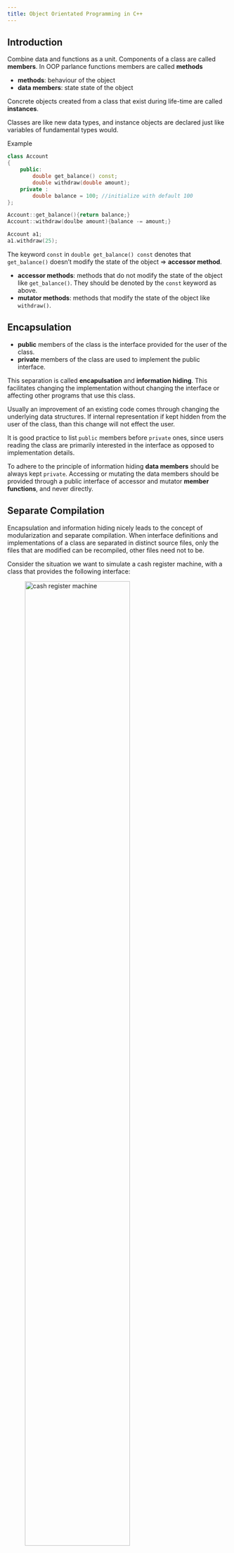 ```yaml
---
title: Object Orientated Programming in C++
---
```


## Introduction

Combine data and functions as a unit. Components of a class
are called **members**. In OOP parlance
functions members are called **methods**

* **methods**:  behaviour of the object
* **data members**:  state state of the object  

Concrete objects created from a class that exist during life-time
are called **instances**.

Classes are like new data types, and instance objects are declared
just like variables of fundamental types would. 


Example

```cpp
class Account
{
    public: 
        double get_balance() const;
        double withdraw(double amount);
    private :
        double balance = 100; //initialize with default 100
};

Account::get_balance(){return balance;}
Account::withdraw(doulbe amount){balance -= amount;}

Account a1;
a1.withdraw(25);
```

:::{.callout-note}
The keyword `const` in `double get_balance() const` denotes that `get_balance()`
doesn't modify the state of the object $\Rightarrow$ **accessor method**.
:::

* **accessor methods**: methods that do not modify the state of the object
  like `get_balance()`. They should be denoted by the `const` keyword as above.
* **mutator methods**: methods that modify the state of the object like
  `withdraw()`.

## Encapsulation

* **public** members of the class is the interface provided for the 
user of the class.
* **private** members of the class are used to implement the public interface.

This separation is called **encapulsation** and **information hiding**. 
This facilitates changing the implementation without changing the interface
or affecting other programs that use this class. 

Usually an improvement of an existing code comes through changing the 
underlying data structures. If internal representation if kept hidden
from the user of the class, than this change will not effect the user. 

:::{.callout-note}
It is good practice to list `public` members before 
`private` ones, since users reading the class are primarily
interested in the interface as opposed to implementation details.
:::


To adhere to the principle of information hiding **data members** should
be always kept `private`. Accessing or mutating the data members should
be provided through a public interface of accessor and mutator
**member functions**, and never directly. 


## Separate Compilation

Encapsulation and information hiding nicely leads to the concept of modularization
and separate compilation. When interface definitions and implementations of a
class are separated in distinct source files, only the files that are modified
can be recompiled, other files need not to be. 

Consider the situation we want to simulate a cash register machine, with a class
that provides the following interface:

![cash register machine](./imgs/cash-register.png){width="75%"}

We provide the interface for the class 'CashRegister'in a header file: 

```.cpp
#ifndef CASHR_H
#define CASHR_H

class CashRegister
{
    public:
        CashRegister();
        double get_total() const;
        int get_count() const;
        void clear();
        void add_item(double amount);
        void display() const;
    private:
        int item_count;
        double price_total;
};

#endif // !CASHR_h
```

Note the 

```cpp
#ifdef CASHR_H
#define CASHR_H

//... contents of the header file

#endif //CASHR_H
```

construct. This is called a **header guard**. It is possible that
in a project there are many files that use the `CashRegister` class. When multiple such
files are included in another file, the problem will arise that header definitions of `CashRegister`
are included multiple times. As multiple definitions are not legal, this would cause a compiler error. 
Header guard ensures this, and always should be used. 

The implementation of this interface definition is provided separately in a `.cpp` file:

```.cpp
#include "cash_register.hh"
#include <iostream>

CashRegister::CashRegister()
{
    item_count = 0;
    price_total = 0;
}
int CashRegister::get_count() const {return item_count;}
double CashRegister::get_total() const {return price_total;}
void CashRegister::display() const {
    std::cout << "count: " << get_count() << std::endl
              << "sum: " << get_total() << std::endl;
}
void CashRegister::clear() 
{
    item_count = 0; 
    price_total = 0;
}
void CashRegister::add_item(double amount)
{
    item_count++;
    price_total += amount;
}
```

Note that other additional headers needed for the implementation like `<iostream>
are also included. 

Finally we create test program called `test_cashregister.cc` with a `main()` function, that will utilize 
and test the `CashRegister` class:

```.cpp
#include "cash_register.hh"
#include <iostream>


void display_n(CashRegister cr)
{
    cr.display();
    std::cout << std::endl;
}

int main(int argc, char const *argv[])
{
    CashRegister cr1;
    display_n(cr1);
    cr1.add_item(15.4); 
    display_n(cr1);
    cr1.clear();
    display_n(cr1);
    return 0;
}
```

Note that `test_cashregister.cc` only has the interface to `CashRegister` via the header `cash_register.hh`
but not the actual implementation. This is well intented, since we want to provide the implementation
to the compiler as follows: 

```.bash
g++ -o test_cashregister test_cashregister.cc cash_register.cc
```

How headers are interrelated and compiled together into an executable can be visualised as follows:

![test CashRegister](./imgs/cash-register-test.png){width="85%"}  

The important advantage here is that if the implementation of `CashRegister` changes, this is
reflected solely in `cash_register.cc`. Thus during recompilation, this file alone needs to be 
recompiled and linked against `test_cashregister.cc`. For large software projects and collaborative
programming this modularization is essential. 








## Constructors & Destructors

### Constructors 

* Constructor method is called 
  after an object is initialized/created in memory.
* It can defined manually by the programmer, otherwise
  a **default constructor** always exists. 
  In case of manual definition it can have a list of arguments,
  just like any other method.
* When a constuctor is defined manually, the default constructor (one
  without any arguments must be redefined explicitly by the programmer)
  $\Rightarrow$ overloading.
* For class `A` its constructor is called `A()`. (Same name as its class)
* Has no return value, but doesn't use keyword `void`

### Destructors

* The method called before the memory occupied by the object is freed.
* It can be defined by  the programmer, otherwise **default destructor** is created.
* Destructor for class `A` is called `~A()`
* Destructors have no arguments, no return value, do not use `void`.

Example:


```cpp
class Account
{
    public : 
        Account(double amount);
        Account(); //default constructor must be now explicitly defined
        ~Account();
        ... //rest of class
};

// ... rest of implementations

// initializes account with initial balance of amount
Account::Account(double amount) {balance = amount;} 

// overloaded constructors defininig default constructor, which
// initializes account to a default value of 100
Account::Account() {balance = 100;} 
```

Then 

```cpp
    Account a1;
    std::cout << a1.get_balance() << std::endl;
    a1.withdraw(100);
    std::cout << a1.get_balance() << std::endl;

    Account a2(500);
    std::cout << a2.get_balance() << std::endl;
    a2.withdraw(100);
    std::cout << a2.get_balance() << std::endl;
```

prints out

```default
100
0
500
400
```

## Pointers / References to Objects

**Pointers** or **references** can provide shared access to objects. 
Assume that a bank account is shared by two people. With pointers:

```cpp
//ap1 points to an account object on heap
Account *ap1 = new Account(300); 
//ap2 points to the same object
Account *ap2 = ap1;
```

Visually this looks like: 

![object pointers](./imgs/object-pointers.png)

We can access this objects methods via its pointer:

```cpp
(*ap1).withdraw();
```

Equivalent, and a more common way:

```cpp
ap1->withdraw(10);
```

Which can be understood as: "follow the pointer ap1 to the object
it follows and access the method". 

The changes will be reflected of course via the pointer `ap2`:

```cpp
ap1->get_balance()
ap2->get_balance()
//both return the same value of 290
```

Same can be achieved with references:

```cpp
Account a(20);
Account &b = a;

//both return 20
a.get_balance();
b.get_balance();

//withdraw 5 from a
a.withdraw(5);

/*changes reflected in both,
both return 15: */
a.get_balance()
b.get_balance()
```









## Composition / Aggregation


## Inheritence



